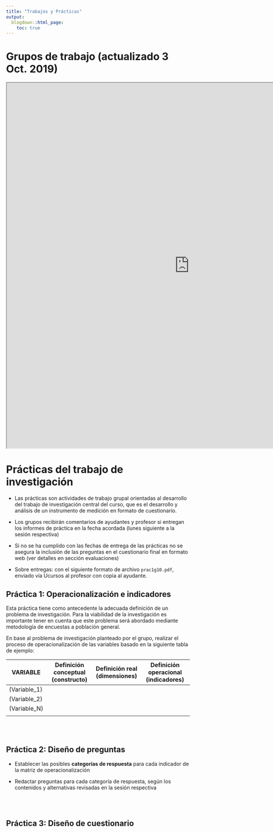 ```yaml
---
title: "Trabajos y Prácticas"
output:
  blogdown::html_page:
    toc: true
---
```



# Grupos de trabajo (actualizado 3 Oct. 2019)


<iframe src="https://docs.google.com/spreadsheets/d/e/2PACX-1vRZrZ6_lXX7o5p-zRjES6eJBd-9pdAUW5XxZQKKjTuMhmmrkk481DJYS4mgoTdZOHJhW-QvRTTdYp-I/pubhtml?widget=true&amp;headers=false" width="1000" height="1000"></iframe>


# Prácticas del trabajo de investigación

- Las prácticas son actividades de trabajo grupal orientadas al desarrollo del trabajo de investigación central del curso, que es el desarrollo y análisis de un instrumento de medición en formato de cuestionario.

- Los grupos recibirán comentarios de ayudantes y profesor si entregan los informes de práctica en la fecha acordada (lunes siguiente a la sesión respectiva)

- Si no se ha cumplido con las fechas de entrega de las prácticas no se asegura la inclusión de las preguntas en el cuestionario final en formato web (ver detalles en sección evaluaciones)

- Sobre entregas: con el siguiente formato de archivo `prac1g10.pdf`, enviado vía Ucursos al profesor con copia al ayudante.


## Práctica 1: Operacionalización e indicadores {#prac1}

Esta práctica tiene como antecedente la adecuada definición de un problema de investigación. Para la viabilidad de la investigación es importante tener en cuenta que este problema será abordado mediante metodología de encuestas a población general.

En base al problema de investigación planteado por el grupo, realizar el proceso de operacionalización de las variables basado en la siguiente tabla de ejemplo:


| VARIABLE 	| Definición conceptual (constructo) 	| Definición real (dimensiones) 	| Definición operacional (indicadores) 	|
|-------------	|------------------------------------	|-------------------------------	|--------------------------------------	|
| (Variable_1)         	|                                    	|	|                                      	|
| (Variable_2)         	|                                    	|	|                                      	|
| (Variable_N)         	|                                    	|                               	|                                      	|
|          	|                                    	|                               	|                                      	|


<br>
<br>

## Práctica 2: Diseño de preguntas {#prac2}

- Establecer las posibles **categorías de respuesta** para cada indicador de la matriz de operacionalización

- Redactar preguntas para cada categoría de respuesta, según los contenidos y alternativas revisadas en la sesión respectiva


<br>
<br>

## Práctica 3: Diseño de cuestionario {#prac3}
